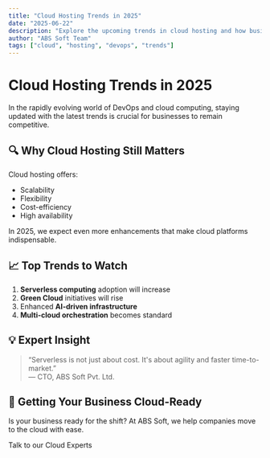 ```yaml
---
title: "Cloud Hosting Trends in 2025"
date: "2025-06-22"
description: "Explore the upcoming trends in cloud hosting and how businesses are leveraging modern infrastructure."
author: "ABS Soft Team"
tags: ["cloud", "hosting", "devops", "trends"]
---
```


# Cloud Hosting Trends in 2025

In the rapidly evolving world of DevOps and cloud computing, staying updated with the latest trends is crucial for businesses to remain competitive.

## 🔍 Why Cloud Hosting Still Matters

Cloud hosting offers:

- Scalability
- Flexibility
- Cost-efficiency
- High availability

In 2025, we expect even more enhancements that make cloud platforms indispensable.

## 📈 Top Trends to Watch

1. **Serverless computing** adoption will increase
2. **Green Cloud** initiatives will rise
3. Enhanced **AI-driven infrastructure**
4. **Multi-cloud orchestration** becomes standard

## 💡 Expert Insight

> “Serverless is not just about cost. It's about agility and faster time-to-market.”  
> — CTO, ABS Soft Pvt. Ltd.

## 🚀 Getting Your Business Cloud-Ready

Is your business ready for the shift? At ABS Soft, we help companies move to the cloud with ease.

<CallToAction url="https://abssoft.com.np/contact">Talk to our Cloud Experts</CallToAction>
